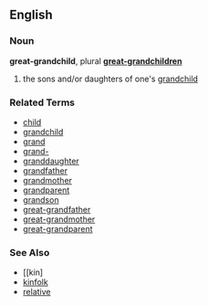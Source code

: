 ==English==
===Noun===
'''great-grandchild''', plural '''[[great-grandchildren]]'''

# the sons and/or daughters of one's [[grandchild]]

===Related Terms===
*[[child]]
*[[grandchild]]
*[[grand]]
*[[grand-]]
*[[granddaughter]]
*[[grandfather]]
*[[grandmother]]
*[[grandparent]]
*[[grandson]]
*[[great-grandfather]]
*[[great-grandmother]]
*[[great-grandparent]]

===See Also===
*[[kin]
*[[kinfolk]]
*[[relative]]